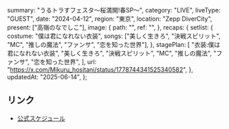   summary: "うるトラすフェスタ〜桜満開!春SP〜",
  category: "LIVE",
  liveType: "GUEST",
  date: "2024-04-12",
  region: "東京",
  location: "Zepp DiverCity",
  present: ["高嶺のなでしこ"],
  image: {
    path: "",
    ref: "",
  },
  recaps: {
    setlist: {
      costume: "僕は君になれない衣装",
      songs: ["美しく生きろ", "決戦スピリット", "MC", "推しの魔法", "ファンサ", "恋を知った世界"],
    },
    stagePlan: [
      "衣装:僕は君になれない衣装",
      "美しく生きろ",
      "決戦スピリット",
      "MC",
      "推しの魔法",
      "ファンサ",
      "恋を知った世界",
    ],
    url: "https://x.com/Mikuru_hositani/status/1778744341525340582",
  },
  updatedAt: "2025-06-14",
};

## リンク

- [公式スケジュール](https://takanenonadeshiko.jp/?p=1946)
